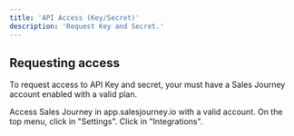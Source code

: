 ```yaml
---
title: 'API Access (Key/Secret)'
description: 'Request Key and Secret.'
---
```


## Requesting access

To request access to API Key and secret, your must have a Sales Journey account
enabled with a valid plan.

<Steps>
  <Step title="First Step">
    Access Sales Journey in app.salesjourney.io with a valid account.
  </Step>
  <Step title="Second Step">
    On the top menu, click in <Icon icon="gear" size={16} /> "Settings".

  </Step>
  <Step title="Third Step">
    Click in "Integrations".
  </Step>
</Steps>

